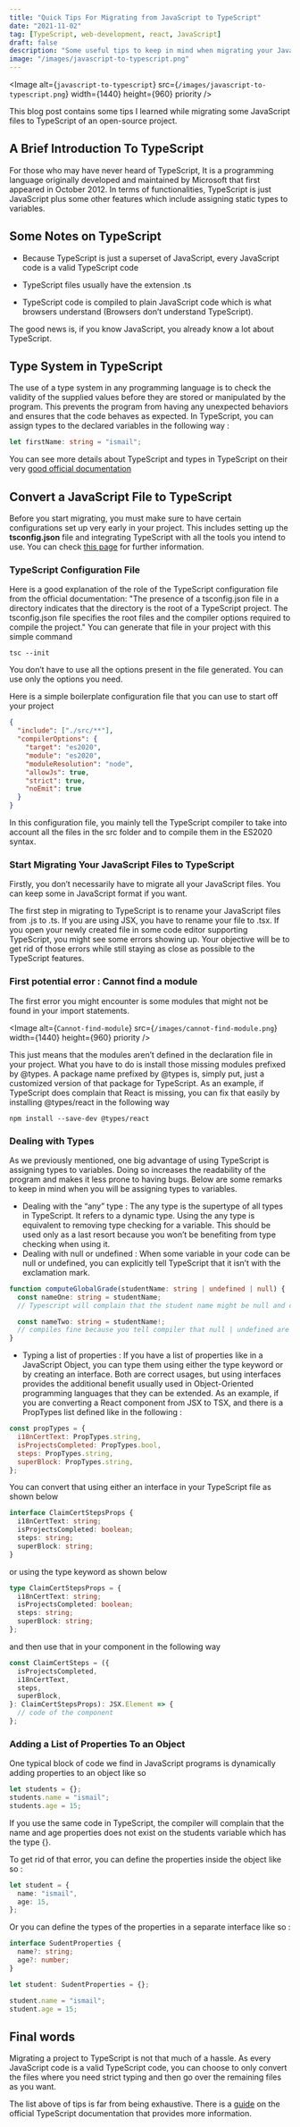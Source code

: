 ```yaml
---
title: "Quick Tips For Migrating from JavaScript to TypeScript"
date: "2021-11-02"
tag: [TypeScript, web-development, react, JavaScript]
draft: false
description: "Some useful tips to keep in mind when migrating your JavaScript project to TypeScript"
image: "/images/javascript-to-typescript.png"
---
```


<Image
  alt={`javascript-to-typescript`}
  src={`/images/javascript-to-typescript.png`}
  width={1440}
  height={960}
  priority
/>

This blog post contains some tips I learned while migrating some JavaScript files to TypeScript of an open-source project.

## A Brief Introduction To TypeScript

For those who may have never heard of TypeScript, It is a programming language originally developed and maintained by Microsoft that first appeared in October 2012.
In terms of functionalities, TypeScript is just JavaScript plus some other features which include assigning static types to variables.

## Some Notes on TypeScript

- Because TypeScript is just a superset of JavaScript, every JavaScript code is a valid TypeScript code

- TypeScript files usually have the extension .ts

- TypeScript code is compiled to plain JavaScript code which is what browsers understand (Browsers don’t understand TypeScript).

The good news is, if you know JavaScript, you already know a lot about TypeScript.

## Type System in TypeScript

The use of a type system in any programming language is to check the validity of the supplied values before they are stored or manipulated by the program.
This prevents the program from having any unexpected behaviors and ensures that the code behaves as expected.
In TypeScript, you can assign types to the declared variables in the following way :

```typescript
let firstName: string = "ismail";
```

You can see more details about TypeScript and types in TypeScript on their very [good official documentation](https://www.typescriptlang.org/docs/)

## Convert a JavaScript File to TypeScript

Before you start migrating, you must make sure to have certain configurations set up very early in your project.
This includes setting up the **tsconfig.json** file and integrating TypeScript with all the tools you intend to use. You can check [this page](https://www.typescriptlang.org/docs/handbook/migrating-from-javascript.html#writing-a-configuration-file) for further information.

### TypeScript Configuration File

Here is a good explanation of the role of the TypeScript configuration file from the official documentation:
"The presence of a tsconfig.json file in a directory indicates that the directory is the root of a TypeScript project. The tsconfig.json file specifies the root files and the compiler options required to compile the project."
You can generate that file in your project with this simple command

```text
tsc --init
```

You don’t have to use all the options present in the file generated. You can use only the options you need.

Here is a simple boilerplate configuration file that you can use to start off your project

```json
{
  "include": ["./src/**"],
  "compilerOptions": {
    "target": "es2020",
    "module": "es2020",
    "moduleResolution": "node",
    "allowJs": true,
    "strict": true,
    "noEmit": true
  }
}
```

In this configuration file, you mainly tell the TypeScript compiler to take into account all the files in the src folder and to compile them in the ES2020 syntax.

### Start Migrating Your JavaScript Files to TypeScript

Firstly, you don’t necessarily have to migrate all your JavaScript files. You can keep some in JavaScript format if you want.

The first step in migrating to TypeScript is to rename your JavaScript files from .js to .ts. If you are using JSX, you have to rename your file to .tsx. If you open your newly created file in some code editor supporting TypeScript, you might see some errors showing up.
Your objective will be to get rid of those errors while still staying as close as possible to the TypeScript features.

### First potential error : Cannot find a module

The first error you might encounter is some modules that might not be found in your import statements.

<Image
  alt={`Cannot-find-module`}
  src={`/images/cannot-find-module.png`}
  width={1440}
  height={960}
  priority
/>

This just means that the modules aren’t defined in the declaration file in your project.
What you have to do is install those missing modules prefixed by @types.
A package name prefixed by @types is, simply put, just a customized version of that package for TypeScript.
As an example, if TypeScript does complain that React is missing, you can fix that easily by installing @types/react in the following way

```text
npm install --save-dev @types/react
```

### Dealing with Types

As we previously mentioned, one big advantage of using TypeScript is assigning types to variables. Doing so increases the readability of the program and makes it less prone to having bugs. Below are some remarks to keep in mind when you will be assigning types to variables.

- Dealing with the “any” type : The any type is the supertype of all types in TypeScript. It refers to a dynamic type. Using the any type is equivalent to removing type checking for a variable. This should be used only as a last resort because you won’t be benefiting from type checking when using it.
- Dealing with null or undefined : When some variable in your code can be null or undefined, you can explicitly tell TypeScript that it isn’t with the exclamation mark.

```typescript
function computeGlobalGrade(studentName: string | undefined | null) {
  const nameOne: string = studentName;
  // Typescript will complain that the student name might be null and cannot be assigned to a string

  const nameTwo: string = studentName!;
  // compiles fine because you tell compiler that null | undefined are excluded
}
```

- Typing a list of properties : If you have a list of properties like in a JavaScript Object, you can type them using either the type keyword or by creating an interface. Both are correct usages, but using interfaces provides the additional benefit usually used in Object-Oriented programming languages that they can be extended.
  As an example, if you are converting a React component from JSX to TSX, and there is a PropTypes list defined like in the following :

```javascript
const propTypes = {
  i18nCertText: PropTypes.string,
  isProjectsCompleted: PropTypes.bool,
  steps: PropTypes.string,
  superBlock: PropTypes.string,
};
```

You can convert that using either an interface in your TypeScript file as shown below

```typescript
interface ClaimCertStepsProps {
  i18nCertText: string;
  isProjectsCompleted: boolean;
  steps: string;
  superBlock: string;
}
```

or using the type keyword as shown below

```typescript
type ClaimCertStepsProps = {
  i18nCertText: string;
  isProjectsCompleted: boolean;
  steps: string;
  superBlock: string;
};
```

and then use that in your component in the following way

```typescript
const ClaimCertSteps = ({
  isProjectsCompleted,
  i18nCertText,
  steps,
  superBlock,
}: ClaimCertStepsProps): JSX.Element => {
  // code of the component
};
```

### Adding a List of Properties To an Object

One typical block of code we find in JavaScript programs is dynamically adding properties to an object like so

```javascript
let students = {};
students.name = "ismail";
students.age = 15;
```

If you use the same code in TypeScript, the compiler will complain that the name and age properties does not exist on the students variable which has the type {}.

To get rid of that error, you can define the properties inside the object like so :

```typescript
let student = {
  name: "ismail",
  age: 15,
};
```

Or you can define the types of the properties in a separate interface like so :

```typescript
interface SudentProperties {
  name?: string;
  age?: number;
}

let student: SudentProperties = {};

student.name = "ismail";
student.age = 15;
```

## Final words

Migrating a project to TypeScript is not that much of a hassle. As every JavaScript code is a valid TypeScript code, you can choose to only convert the files where you need strict typing and then go over the remaining files as you want.

The list above of tips is far from being exhaustive. There is a [guide](https://www.typescriptlang.org/docs/handbook/migrating-from-javascript.html) on the official TypeScript documentation that provides more information.

